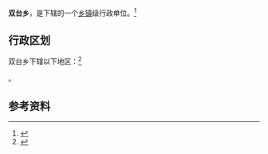 {{中国乡级行政区|42/03/23/203/000}}

'''双台乡'''，是{{PRC admin/fullname|42/03/23/203/000|3}}下辖的一个[[乡镇|乡镇]]级行政单位。<ref>{{PRC admin/ref sgc|{{PRC admin/parent|42/03/23/203/000}}}}</ref>

== 行政区划 ==

双台乡下辖以下地区：<ref>{{PRC admin/ref sgc|42/03/23/203/000}}</ref>

{{PRC admin/children|42/03/23/203/000}}。

== 参考资料 ==

{{reflist}}

{{行政区划小作品}}
{{PRC admin/navcat|42/03/23/203/000}}